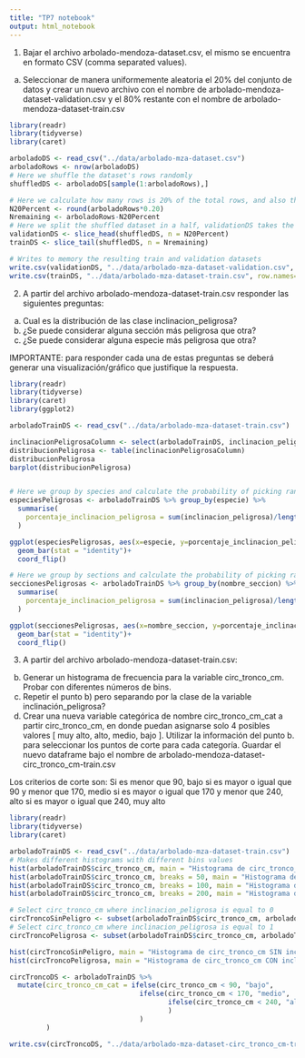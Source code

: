 ```yaml
---
title: "TP7 notebook"
output: html_notebook
---
```


1.  Bajar el archivo arbolado-mendoza-dataset.csv, el mismo se encuentra en formato CSV (comma separated values).

<!-- -->

a.  Seleccionar de manera uniformemente aleatoria el 20% del conjunto de datos y crear un nuevo archivo con el nombre de arbolado-mendoza-dataset-validation.csv y el 80% restante con el nombre de arbolado-mendoza-dataset-train.csv

```r
library(readr)
library(tidyverse)
library(caret)

arboladoDS <- read_csv("../data/arbolado-mza-dataset.csv")
arboladoRows <- nrow(arboladoDS)
# Here we shuffle the dataset's rows randomly
shuffledDS <- arboladoDS[sample(1:arboladoRows),]

# Here we calculate how many rows is 20% of the total rows, and also the remaining 80%
N20Percent <- round(arboladoRows*0.20)
Nremaining <- arboladoRows-N20Percent
# Here we split the shuffled dataset in a half, validationDS takes the first 20% of rows while trainDS takes the remaining 80% of rows
validationDS <- slice_head(shuffledDS, n = N20Percent)
trainDS <- slice_tail(shuffledDS, n = Nremaining)

# Writes to memory the resulting train and validation datasets
write.csv(validationDS, "../data/arbolado-mza-dataset-validation.csv", row.names=FALSE)
write.csv(trainDS, "../data/arbolado-mza-dataset-train.csv", row.names=FALSE)
```

2.  A partir del archivo arbolado-mendoza-dataset-train.csv responder las siguientes preguntas:

<!-- -->

a.  Cual es la distribución de las clase inclinacion_peligrosa?
b.  ¿Se puede considerar alguna sección más peligrosa que otra?
c.  ¿Se puede considerar alguna especie más peligrosa que otra?

IMPORTANTE: para responder cada una de estas preguntas se deberá generar una visualización/gráfico que justifique la respuesta.

```r
library(readr)
library(tidyverse)
library(caret)
library(ggplot2)

arboladoTrainDS <- read_csv("../data/arbolado-mza-dataset-train.csv")

inclinacionPeligrosaColumn <- select(arboladoTrainDS, inclinacion_peligrosa)
distribucionPeligrosa <- table(inclinacionPeligrosaColumn)
distribucionPeligrosa
barplot(distribucionPeligrosa)


# Here we group by species and calculate the probability of picking randomly a dangerously inclined tree by specie
especiesPeligrosas <- arboladoTrainDS %>% group_by(especie) %>%
  summarise(
    porcentaje_inclinacion_peligrosa = sum(inclinacion_peligrosa)/length(inclinacion_peligrosa)
  )

ggplot(especiesPeligrosas, aes(x=especie, y=porcentaje_inclinacion_peligrosa)) + 
  geom_bar(stat = "identity")+
  coord_flip()

# Here we group by sections and calculate the probability of picking randomly a dangerously inclined tree by sections
seccionesPeligrosas <- arboladoTrainDS %>% group_by(nombre_seccion) %>%
  summarise(
    porcentaje_inclinacion_peligrosa = sum(inclinacion_peligrosa)/length(inclinacion_peligrosa)
  )

ggplot(seccionesPeligrosas, aes(x=nombre_seccion, y=porcentaje_inclinacion_peligrosa)) + 
  geom_bar(stat = "identity")+
  coord_flip()
```

3.  A partir del archivo arbolado-mendoza-dataset-train.csv:

<!-- -->

b.  Generar un histograma de frecuencia para la variable circ_tronco_cm. Probar con diferentes números de bins.\
c.  Repetir el punto b) pero separando por la clase de la variable inclinación_peligrosa?\
d.  Crear una nueva variable categórica de nombre circ_tronco_cm_cat a partir circ_tronco_cm, en donde puedan asignarse solo 4 posibles valores [ muy alto, alto, medio, bajo ]. Utilizar la información del punto b. para seleccionar los puntos de corte para cada categoría. Guardar el nuevo dataframe bajo el nombre de arbolado-mendoza-dataset-circ_tronco_cm-train.csv

Los criterios de corte son: Si es menor que 90, bajo si es mayor o igual que 90 y menor que 170, medio si es mayor o igual que 170 y menor que 240, alto si es mayor o igual que 240, muy alto

```r
library(readr)
library(tidyverse)
library(caret)

arboladoTrainDS <- read_csv("../data/arbolado-mza-dataset-train.csv")
# Makes different histograms with different bins values
hist(arboladoTrainDS$circ_tronco_cm, main = "Histograma de circ_tronco_cm", xlab = "Circunferencia tronco en cm", ylab = "Frecuencia", col = 4)
hist(arboladoTrainDS$circ_tronco_cm, breaks = 50, main = "Histograma de circ_tronco_cm con 50 bins", xlab = "Circunferencia tronco en cm", ylab = "Frecuencia", col = 4)
hist(arboladoTrainDS$circ_tronco_cm, breaks = 100, main = "Histograma de circ_tronco_cm con 100 bins", xlab = "Circunferencia tronco en cm", ylab = "Frecuencia", col = 4)
hist(arboladoTrainDS$circ_tronco_cm, breaks = 200, main = "Histograma de circ_tronco_cm con 200 bins", xlab = "Circunferencia tronco en cm", ylab = "Frecuencia", col = 4)

# Select circ_tronco_cm where inclinacion_peligrosa is equal to 0
circTroncoSinPeligro <- subset(arboladoTrainDS$circ_tronco_cm, arboladoTrainDS$inclinacion_peligrosa == 0)
# Select circ_tronco_cm where inclinacion_peligrosa is equal to 1
circTroncoPeligrosa <- subset(arboladoTrainDS$circ_tronco_cm, arboladoTrainDS$inclinacion_peligrosa == 1)

hist(circTroncoSinPeligro, main = "Histograma de circ_tronco_cm SIN inclinación peligrosa", xlab = "Circunferencia tronco en cm", ylab = "Frecuencia", breaks = 20, col = 3)
hist(circTroncoPeligrosa, main = "Histograma de circ_tronco_cm CON inclinación peligrosa", xlab = "Circunferencia tronco en cm", ylab = "Frecuencia", col = 2)

circTroncoDS <- arboladoTrainDS %>% 
  mutate(circ_tronco_cm_cat = ifelse(circ_tronco_cm < 90, "bajo",
                                ifelse(circ_tronco_cm < 170, "medio", 
                                       ifelse(circ_tronco_cm < 240, "alto", "muy alto")
                                       )
                                )
         )

write.csv(circTroncoDS, "../data/arbolado-mza-dataset-circ_tronco_cm-train.csv", row.names=FALSE)
```
